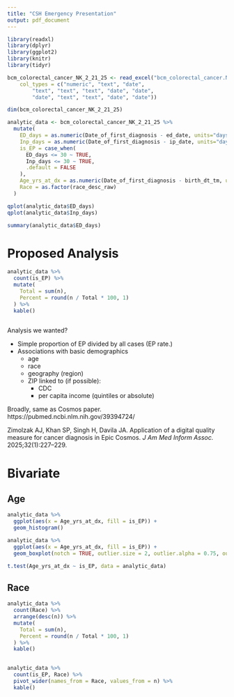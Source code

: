 ```yaml
---
title: "CSH Emergency Presentation"
output: pdf_document
---
```


```r
library(readxl)
library(dplyr)
library(ggplot2)
library(knitr)
library(tidyr)
```


```r
bcm_colorectal_cancer_NK_2_21_25 <- read_excel("bcm_colorectal_cancer.NK.2.21.25.xlsx", 
    col_types = c("numeric", "text", "date", 
        "text", "text", "text", "date", "date", 
        "date", "text", "text", "date", "date"))
```

```r
dim(bcm_colorectal_cancer_NK_2_21_25)
```

```r
analytic_data <- bcm_colorectal_cancer_NK_2_21_25 %>% 
  mutate(
    ED_days = as.numeric(Date_of_first_diagnosis - ed_date, units="days"),
    Inp_days = as.numeric(Date_of_first_diagnosis - ip_date, units="days"),
    is_EP = case_when(
      ED_days <= 30 ~ TRUE,
      Inp_days <= 30 ~ TRUE,
      .default = FALSE
    ),
    Age_yrs_at_dx = as.numeric(Date_of_first_diagnosis - birth_dt_tm, units="days") / 365.25,
    Race = as.factor(race_desc_raw)
  )

qplot(analytic_data$ED_days)
qplot(analytic_data$Inp_days)

summary(analytic_data$ED_days)
```



# Proposed Analysis

```r
analytic_data %>%
  count(is_EP) %>% 
  mutate(
    Total = sum(n),
    Percent = round(n / Total * 100, 1)
  ) %>% 
  kable()
  
```



Analysis we wanted?

- Simple proportion of EP divided by all cases (EP rate.)
- Associations with basic demographics
    - age
    - race
    - geography (region)
    - ZIP linked to (if possible):
        - CDC
        - per capita income (quintiles or absolute)

Broadly, same as Cosmos paper. https://pubmed.ncbi.nlm.nih.gov/39394724/

Zimolzak AJ, Khan SP, Singh H, Davila JA. Application of a digital quality measure for cancer diagnosis in Epic Cosmos. *J Am Med Inform Assoc.* 2025;32(1):227--229.




# Bivariate

## Age

```r
analytic_data %>%
  ggplot(aes(x = Age_yrs_at_dx, fill = is_EP)) +
  geom_histogram()

analytic_data %>% 
  ggplot(aes(x = Age_yrs_at_dx, fill = is_EP)) +
  geom_boxplot(notch = TRUE, outlier.size = 2, outlier.alpha = 0.75, outlier.shape = 1)

t.test(Age_yrs_at_dx ~ is_EP, data = analytic_data)
```

## Race

```r
analytic_data %>% 
  count(Race) %>% 
  arrange(desc(n)) %>% 
  mutate(
    Total = sum(n),
    Percent = round(n / Total * 100, 1)
  ) %>%
  kable()
  

analytic_data %>% 
  count(is_EP, Race) %>% 
  pivot_wider(names_from = Race, values_from = n) %>% 
  kable()
```

